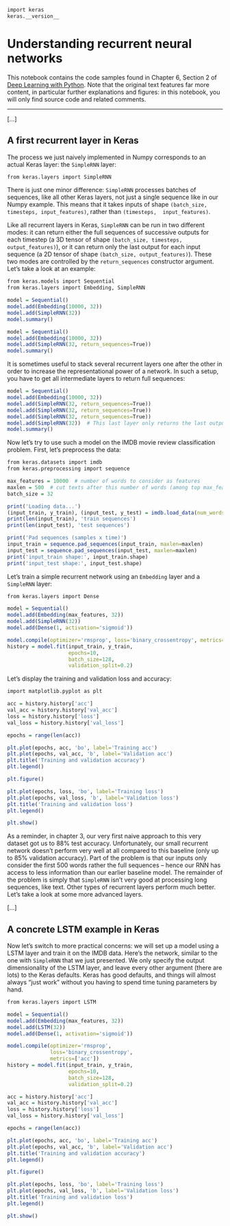 ```r
import keras
keras.__version__
```

# Understanding recurrent neural networks

This notebook contains the code samples found in Chapter 6, Section 2 of [Deep Learning with Python](https://www.manning.com/books/deep-learning-with-python?a_aid=keras&a_bid=76564dff). Note that the original text features far more content, in particular further explanations and figures: in this notebook, you will only find source code and related comments.

---

[...]

## A first recurrent layer in Keras

The process we just naively implemented in Numpy corresponds to an actual Keras layer: the `SimpleRNN` layer:

```r
from keras.layers import SimpleRNN
```

There is just one minor difference: `SimpleRNN` processes batches of sequences, like all other Keras layers, not just a single sequence like 
in our Numpy example. This means that it takes inputs of shape `(batch_size, timesteps, input_features)`, rather than `(timesteps, 
input_features)`.

Like all recurrent layers in Keras, `SimpleRNN` can be run in two different modes: it can return either the full sequences of successive 
outputs for each timestep (a 3D tensor of shape `(batch_size, timesteps, output_features)`), or it can return only the last output for each 
input sequence (a 2D tensor of shape `(batch_size, output_features)`). These two modes are controlled by the `return_sequences` constructor 
argument. Let's take a look at an example:

```r
from keras.models import Sequential
from keras.layers import Embedding, SimpleRNN

model = Sequential()
model.add(Embedding(10000, 32))
model.add(SimpleRNN(32))
model.summary()
```

```r
model = Sequential()
model.add(Embedding(10000, 32))
model.add(SimpleRNN(32, return_sequences=True))
model.summary()
```

It is sometimes useful to stack several recurrent layers one after the other in order to increase the representational power of a network. 
In such a setup, you have to get all intermediate layers to return full sequences:

```r
model = Sequential()
model.add(Embedding(10000, 32))
model.add(SimpleRNN(32, return_sequences=True))
model.add(SimpleRNN(32, return_sequences=True))
model.add(SimpleRNN(32, return_sequences=True))
model.add(SimpleRNN(32))  # This last layer only returns the last outputs.
model.summary()
```

Now let's try to use such a model on the IMDB movie review classification problem. First, let's preprocess the data:

```r
from keras.datasets import imdb
from keras.preprocessing import sequence

max_features = 10000  # number of words to consider as features
maxlen = 500  # cut texts after this number of words (among top max_features most common words)
batch_size = 32

print('Loading data...')
(input_train, y_train), (input_test, y_test) = imdb.load_data(num_words=max_features)
print(len(input_train), 'train sequences')
print(len(input_test), 'test sequences')

print('Pad sequences (samples x time)')
input_train = sequence.pad_sequences(input_train, maxlen=maxlen)
input_test = sequence.pad_sequences(input_test, maxlen=maxlen)
print('input_train shape:', input_train.shape)
print('input_test shape:', input_test.shape)
```

Let's train a simple recurrent network using an `Embedding` layer and a `SimpleRNN` layer:

```r
from keras.layers import Dense

model = Sequential()
model.add(Embedding(max_features, 32))
model.add(SimpleRNN(32))
model.add(Dense(1, activation='sigmoid'))

model.compile(optimizer='rmsprop', loss='binary_crossentropy', metrics=['acc'])
history = model.fit(input_train, y_train,
                    epochs=10,
                    batch_size=128,
                    validation_split=0.2)
```

Let's display the training and validation loss and accuracy:

```r
import matplotlib.pyplot as plt

acc = history.history['acc']
val_acc = history.history['val_acc']
loss = history.history['loss']
val_loss = history.history['val_loss']

epochs = range(len(acc))

plt.plot(epochs, acc, 'bo', label='Training acc')
plt.plot(epochs, val_acc, 'b', label='Validation acc')
plt.title('Training and validation accuracy')
plt.legend()

plt.figure()

plt.plot(epochs, loss, 'bo', label='Training loss')
plt.plot(epochs, val_loss, 'b', label='Validation loss')
plt.title('Training and validation loss')
plt.legend()

plt.show()
```

As a reminder, in chapter 3, our very first naive approach to this very dataset got us to 88% test accuracy. Unfortunately, our small 
recurrent network doesn't perform very well at all compared to this baseline (only up to 85% validation accuracy). Part of the problem is 
that our inputs only consider the first 500 words rather the full sequences -- 
hence our RNN has access to less information than our earlier baseline model. The remainder of the problem is simply that `SimpleRNN` isn't very good at processing long sequences, like text. Other types of recurrent layers perform much better. Let's take a look at some 
more advanced layers.

[...]

## A concrete LSTM example in Keras

Now let's switch to more practical concerns: we will set up a model using a LSTM layer and train it on the IMDB data. Here's the network, 
similar to the one with `SimpleRNN` that we just presented. We only specify the output dimensionality of the LSTM layer, and leave every 
other argument (there are lots) to the Keras defaults. Keras has good defaults, and things will almost always "just work" without you 
having to spend time tuning parameters by hand.

```r
from keras.layers import LSTM

model = Sequential()
model.add(Embedding(max_features, 32))
model.add(LSTM(32))
model.add(Dense(1, activation='sigmoid'))

model.compile(optimizer='rmsprop',
              loss='binary_crossentropy',
              metrics=['acc'])
history = model.fit(input_train, y_train,
                    epochs=10,
                    batch_size=128,
                    validation_split=0.2)
```

```r
acc = history.history['acc']
val_acc = history.history['val_acc']
loss = history.history['loss']
val_loss = history.history['val_loss']

epochs = range(len(acc))

plt.plot(epochs, acc, 'bo', label='Training acc')
plt.plot(epochs, val_acc, 'b', label='Validation acc')
plt.title('Training and validation accuracy')
plt.legend()

plt.figure()

plt.plot(epochs, loss, 'bo', label='Training loss')
plt.plot(epochs, val_loss, 'b', label='Validation loss')
plt.title('Training and validation loss')
plt.legend()

plt.show()
```